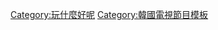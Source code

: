 {{Navbox
|name       = 玩什麼好呢
|title      = [[玩什麼好呢]]
|state      = {{{state|autocollapse}}}
|bodyclass  = hlist

|group1 = 主持
|list1 = [[劉在錫]]

|group2 = 專輯
|list2 =
* 《劉plash》（2019）
* 《Bbong For You》（2019）
* 《愛情的再開發 2》（2020）

|group3= [[SSAK3]]
|list3 = {{Navbox|child
|group1 = 成員
|list1 = 
* [[劉在錫|U-doragon]]
* [[李孝利|Linda G]]
* [[Rain|雨龍]]

|group2 = 單曲
|list2 = 
* 〈在夏天裏〉（2020）
* 〈再次來到這海邊〉（2020）
* 〈打開那個夏天〉（2020）
* 〈兩人真好〉（2020）
* 〈LINDA〉（2020）
* 〈來勁〉（2020）
}}

|group4 = [[退貨遠征隊]]
|list4 = {{Navbox|child
|group1 = 成員
|list1 = 
* [[嚴正化|萬玉]]
* [[李孝利|天玉]]
* [[Jessi|銀菲]]
* [[華莎|絲菲]]

|group2 = 新穎企劃
|list2 =
* [[劉在錫|知美劉]]
* [[鄭在炯|鄭俸源]]
* [[金鍾旼|金志燮]]

|group3 = 單曲
|list3 = 
* 〈DON'T TOUCH ME〉（2020）
}}

|group5= [[MSG Wannabe]]
|list5 = {{Navbox|child
|group1 = 成員
|list1 = 
* [[池錫辰|一般-池]]
* [[金正民|金正洙]]
* [[KCM]]
* [[Simon D]]
* [[李東輝_(演員)|李東輝]]
* [[李相二]]
* [[Wonstein]]
* [[朴宰正 (歌手)|朴宰正]]

|group2 = 單曲
|list2 = 
* 〈超出想像〉（2021）
* 〈斷念〉（2021）
* 〈如果〉（2021）
* 〈看著就好〉（2021）
* 〈認識我的人〉（2021）
}}

|group6= [[WSG Wannabe]]
|list6 = {{Navbox|child
|group1 = 成員
|list1 = 
* {{lk|NAVI|나비 (1986년)}}
* {{lk|趙賢雅 (歌手)|조현아 (가수)|趙賢雅}}
* {{lk|SOLE|쏠 (가수)}}
* [[尹恩惠]]
* [[Sunny Hill|Kota]]
* {{lk|嚴智允|엄지윤}}
* {{lk|李寶藍|이보람 (가수)}}
* {{lk|HYNN|박혜원 (가수)}}
* [[昭娟]]
* [[朴真珠]]
* [[權珍雅]]
* [[鄭知蘇]]

|group2 = 單曲
|list2 = 
* 〈You And I〉（2022）
* 〈幸福的我〉（2022）
* 〈愛情的問候〉（2022）
* 〈Break Away〉（2022）
* 〈Wonderful Love〉（2022）
}}

|group7 = 相關
|list7 = 
* [[金泰浩]]
* [[無限挑戰]]
}}<noinclude>
[[Category:玩什麼好呢]]
[[Category:韓國電視節目模板]]</noinclude>